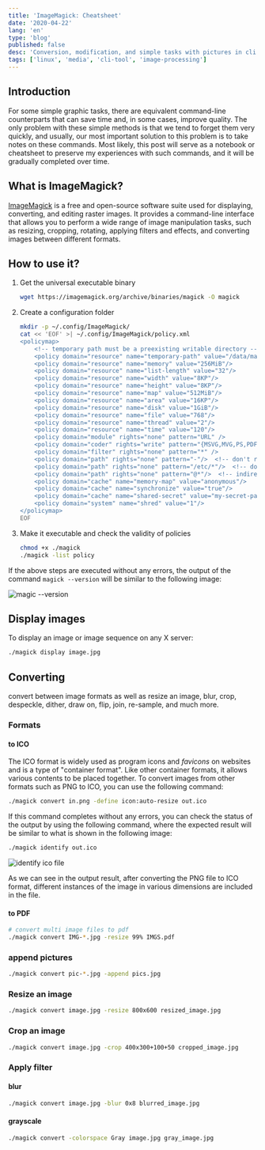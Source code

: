 ```yaml
---
title: 'ImageMagick: Cheatsheet'
date: '2020-04-22'
lang: 'en'
type: 'blog'
published: false
desc: 'Conversion, modification, and simple tasks with pictures in cli'
tags: ['linux', 'media', 'cli-tool', 'image-processing']
---
```


## Introduction

For some simple graphic tasks, there are equivalent command-line counterparts that
can save time and, in some cases, improve quality. 
The only problem with these simple methods is that we tend to forget them very quickly,
and usually, our most important solution to this problem is to take notes on these commands. 
Most likely, this post will serve as a notebook or cheatsheet to preserve my
experiences with such commands, and it will be gradually completed over time.

## What is ImageMagick?

[ImageMagick](https://www.imagemagick.org/) is a free and open-source software suite used for displaying, converting,
and editing raster images. It provides a command-line interface that allows you to
perform a wide range of image manipulation tasks, such as resizing, cropping, rotating,
applying filters and effects, and converting images between different formats.



## How to use it?

1. Get the universal executable binary
    ```bash
    wget https://imagemagick.org/archive/binaries/magick -O magick
    ```
2. Create a configuration folder
    ```bash
    mkdir -p ~/.config/ImageMagick/
    cat << 'EOF' >| ~/.config/ImageMagick/policy.xml
    <policymap>
        <!-- temporary path must be a preexisting writable directory -->
        <policy domain="resource" name="temporary-path" value="/data/magick"/>
        <policy domain="resource" name="memory" value="256MiB"/>
        <policy domain="resource" name="list-length" value="32"/>
        <policy domain="resource" name="width" value="8KP"/>
        <policy domain="resource" name="height" value="8KP"/>
        <policy domain="resource" name="map" value="512MiB"/>
        <policy domain="resource" name="area" value="16KP"/>
        <policy domain="resource" name="disk" value="1GiB"/>
        <policy domain="resource" name="file" value="768"/>
        <policy domain="resource" name="thread" value="2"/>
        <policy domain="resource" name="time" value="120"/>
        <policy domain="module" rights="none" pattern="URL" /> 
        <policy domain="coder" rights="write" pattern="{MSVG,MVG,PS,PDF,RSVG,SVG,XPS}" />
        <policy domain="filter" rights="none" pattern="*" />
        <policy domain="path" rights="none" pattern="-"/>  <!-- don't read/write from/to stdin/stdout -->
        <policy domain="path" rights="none" pattern="/etc/*"/>  <!-- don't read sensitive paths -->
        <policy domain="path" rights="none" pattern="@*"/>  <!-- indirect reads not permitted -->
        <policy domain="cache" name="memory-map" value="anonymous"/>
        <policy domain="cache" name="synchronize" value="true"/>
        <policy domain="cache" name="shared-secret" value="my-secret-passphrase" stealth="True"/>
        <policy domain="system" name="shred" value="1"/>
    </policymap>
    EOF
    ```
3. Make it executable and check the validity of policies
    ```bash
    chmod +x ./magick
    ./magick -list policy
    ```


If the above steps are executed without any errors, the output of the command `magick --version` will be similar to the following image:

![magic --version](magic-version.png)

## Display images

To display an image or image sequence on any X server:

```bash
./magick display image.jpg
```

## Converting

convert between image formats as well as resize an image, blur, crop, despeckle,
dither, draw on, flip, join, re-sample, and much more.

### Formats

#### to ICO

The ICO format is widely used as program icons and _favicons_ on websites and is a type of "container format". 
Like other container formats, it allows various contents to be placed together. 
To convert images from other formats such as PNG to ICO, you can use the following command:

```bash
./magick convert in.png -define icon:auto-resize out.ico
```

If this command completes without any errors, 
you can check the status of the output by using the following command, 
where the expected result will be similar to what is shown in the following image:

```bash
./magick identify out.ico
```

![identify ico file](identify-ico.png)

As we can see in the output result, after converting the PNG file to ICO format, 
different instances of the image in various dimensions are included in the file.

#### to PDF

```bash
# convert multi image files to pdf 
./magick convert IMG-*.jpg -resize 99% IMGS.pdf
```

### append pictures

```bash
./magick convert pic-*.jpg -append pics.jpg
```

### Resize an image

```bash
./magick convert image.jpg -resize 800x600 resized_image.jpg
```

### Crop an image

```bash
./magick convert image.jpg -crop 400x300+100+50 cropped_image.jpg
```

### Apply filter

#### blur

```bash
./magick convert image.jpg -blur 0x8 blurred_image.jpg
```

#### grayscale

```bash
./magick convert -colorspace Gray image.jpg gray_image.jpg
```



